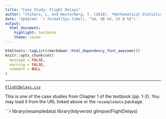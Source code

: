 ```yaml
---
title: "Case Study: Flight Delays"
author: "Chihara, L. and Hesterberg, T. (2018). *Mathematical Statistics with Resampling and R, 2nd Ed.*"
date: 'Updated: `r format(Sys.time(), "%A, %B %d, %Y @ %X")`'
output: 
  html_document: 
    highlight: textmate
    theme: cosmo
---
```


```r
htmltools::tagList(rmarkdown::html_dependency_font_awesome())
knitr::opts_chunk$set(
  message = FALSE,
  warning = FALSE,
  comment = NULL
)
```
<hr>

<i class="fas fa-database"></i> [`FlightDelays.csv`](https://raw.githubusercontent.com/STAT-JET-ASU/Datasets/master/Chihara/FlightDelays.csv)

This is one of the case studies from Chapter 1 of the textbook (pp. 1-2). You may load it from the URL linked above or the `resampledata` package.
    
```r
library(resampledata)
library(tidyverse)
glimpse(FlightDelays)

